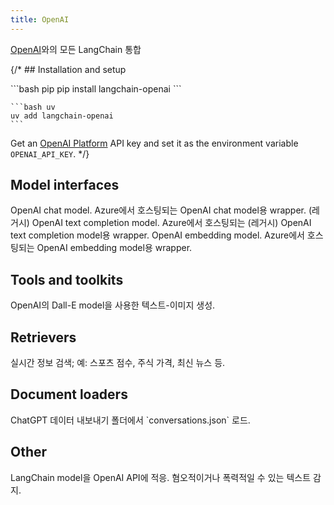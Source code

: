 ```yaml
---
title: OpenAI
---
```


[OpenAI](https://en.wikipedia.org/wiki/OpenAI)와의 모든 LangChain 통합

{/* ## Installation and setup

<CodeGroup>
    ```bash pip
    pip install langchain-openai
    ```

    ```bash uv
    uv add langchain-openai
    ```
</CodeGroup>

Get an [OpenAI Platform](https://platform.openai.com/docs/overview) API key and set it as the environment variable `OPENAI_API_KEY`. */}

## Model interfaces

<Columns cols={2}>
    <Card title="ChatOpenAI" href="/oss/integrations/chat/openai" cta="시작하기" icon="message" arrow>
        OpenAI chat model.
    </Card>
    <Card title="AzureChatOpenAI" href="/oss/integrations/chat/azure_chat_openai" cta="시작하기" icon="microsoft" arrow>
        Azure에서 호스팅되는 OpenAI chat model용 wrapper.
    </Card>
    <Card title="OpenAI" href="/oss/integrations/llms/openai" cta="시작하기" icon="i-cursor" arrow>
        (레거시) OpenAI text completion model.
    </Card>
    <Card title="AzureOpenAI" href="/oss/integrations/llms/azure_openai" cta="시작하기" icon="microsoft" arrow>
        Azure에서 호스팅되는 (레거시) OpenAI text completion model용 wrapper.
    </Card>
    <Card title="OpenAIEmbeddings" href="/oss/integrations/text_embedding/openai" cta="시작하기" icon="layer-group" arrow>
        OpenAI embedding model.
    </Card>
    <Card title="AzureOpenAIEmbeddings" href="/oss/integrations/text_embedding/azure_openai.mdx" cta="시작하기" icon="microsoft" arrow>
        Azure에서 호스팅되는 OpenAI embedding model용 wrapper.
    </Card>
</Columns>

## Tools and toolkits
<Columns cols={2}>
    <Card title="Dall-E Image Generator" href="/oss/integrations/tools/dalle_image_generator" cta="시작하기" icon="image" arrow>
        OpenAI의 Dall-E model을 사용한 텍스트-이미지 생성.
    </Card>
</Columns>

## Retrievers

<Columns cols={2}>
    <Card title="ChatGPTPluginRetriever" href="/oss/integrations/retrievers/chatgpt-plugin" cta="시작하기" icon="download" arrow>
        실시간 정보 검색; 예: 스포츠 점수, 주식 가격, 최신 뉴스 등.
    </Card>
</Columns>

## Document loaders

<Columns cols={2}>
    <Card title="ChatGPTLoader" href="/oss/integrations/document_loaders/chatgpt_loader" cta="시작하기" icon="file" arrow>
        ChatGPT 데이터 내보내기 폴더에서 `conversations.json` 로드.
    </Card>
</Columns>

## Other

<Columns cols={2}>
    <Card title="Adapter" href="/oss/integrations/adapters/openai" cta="시작하기" icon="arrows-left-right" arrow>
        LangChain model을 OpenAI API에 적응.
    </Card>
    <Card title="OpenAIModerationChain" href="https://python.langchain.com/v0.1/docs/guides/productionization/safety/moderation" cta="시작하기" icon="link" arrow>
        혐오적이거나 폭력적일 수 있는 텍스트 감지.
    </Card>
</Columns>